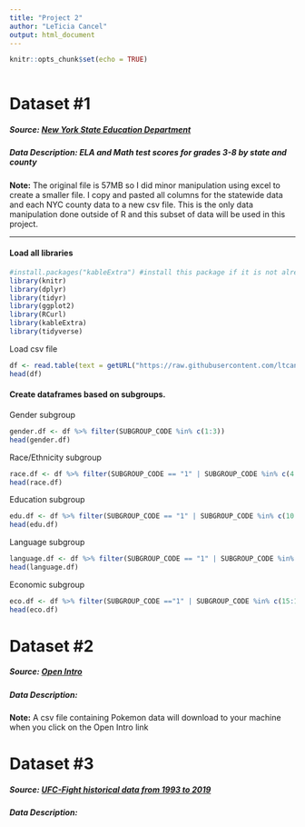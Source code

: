 ```yaml
---
title: "Project 2"
author: "LeTicia Cancel"
output: html_document
---
```


```r
knitr::opts_chunk$set(echo = TRUE)
```

```r

```

# Dataset #1
##### Source: [New York State Education Department](https://data.nysed.gov/downloads.php)
##### Data Description: ELA and Math test scores for grades 3-8 by state and county
**Note:** The original file is 57MB so I did minor manipulation using excel to create a smaller file. I copy and pasted all columns for the statewide data and each NYC county data to a new csv file. This is the only data manipulation done outside of R and this subset of data will be used in this project.

--------
#### Load all libraries
```r
#install.packages("kableExtra") #install this package if it is not already installed
library(knitr)
library(dplyr)
library(tidyr)
library(ggplot2)
library(RCurl)
library(kableExtra)
library(tidyverse)
```


Load csv file
```r
df <- read.table(text = getURL("https://raw.githubusercontent.com/ltcancel/Project2/master/3-8%20ELA%20and%20Math%20Scores%20by%20County.csv"), header = TRUE, sep = ",")
head(df)
```

#### Create dataframes based on subgroups.

Gender subgroup
```r
gender.df <- df %>% filter(SUBGROUP_CODE %in% c(1:3))
head(gender.df)
```

Race/Ethnicity subgroup
```r
race.df <- df %>% filter(SUBGROUP_CODE == "1" | SUBGROUP_CODE %in% c(4:9))
head(race.df)
```

Education subgroup
```r
edu.df <- df %>% filter(SUBGROUP_CODE == "1" | SUBGROUP_CODE %in% c(10:11))
head(edu.df)
```

Language subgroup
```r
language.df <- df %>% filter(SUBGROUP_CODE == "1" | SUBGROUP_CODE %in% c(12:13))
head(language.df)
```

Economic subgroup
```r
eco.df <- df %>% filter(SUBGROUP_CODE =="1" | SUBGROUP_CODE %in% c(15:16))
head(eco.df)
```


# Dataset #2
##### Source: [Open Intro](https://openintro.org/stat/data/pokemon.csv)
##### Data Description:
**Note:** A csv file containing Pokemon data will download to your machine when you click on the Open Intro link



# Dataset #3
##### Source: [UFC-Fight historical data from 1993 to 2019](https://www.kaggle.com/rajeevw/ufcdata/version/2#raw_total_fight_data.csv)
##### Data Description: 
